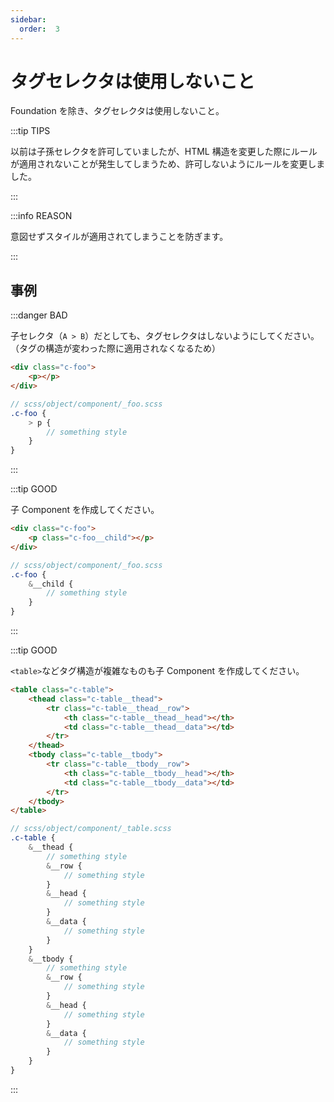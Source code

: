 ```yaml
---
sidebar:
  order:  3
---
```


# タグセレクタは使用しないこと

Foundation を除き、タグセレクタは使用しないこと。

:::tip TIPS

以前は子孫セレクタを許可していましたが、HTML 構造を変更した際にルールが適用されないことが発生してしまうため、許可しないようにルールを変更しました。

:::

:::info REASON

意図せずスタイルが適用されてしまうことを防ぎます。

:::

## 事例

:::danger BAD

子セレクタ（`A > B`）だとしても、タグセレクタはしないようにしてください。（タグの構造が変わった際に適用されなくなるため）

```html
<div class="c-foo">
    <p></p>
</div>
```

```scss
// scss/object/component/_foo.scss
.c-foo {
    > p {
        // something style
    }
}
```

:::

:::tip GOOD

子 Component を作成してください。

```html
<div class="c-foo">
    <p class="c-foo__child"></p>
</div>
```

```scss
// scss/object/component/_foo.scss
.c-foo {
    &__child {
        // something style
    }
}
```

:::

:::tip GOOD

`<table>`などタグ構造が複雑なものも子 Component を作成してください。

```html
<table class="c-table">
    <thead class="c-table__thead">
        <tr class="c-table__thead__row">
            <th class="c-table__thead__head"></th>
            <td class="c-table__thead__data"></td>
        </tr>
    </thead>
    <tbody class="c-table__tbody">
        <tr class="c-table__tbody__row">
            <th class="c-table__tbody__head"></th>
            <td class="c-table__tbody__data"></td>
        </tr>
    </tbody>
</table>
```

```scss
// scss/object/component/_table.scss
.c-table {
    &__thead {
        // something style
        &__row {
            // something style
        }
        &__head {
            // something style
        }
        &__data {
            // something style
        }
    }
    &__tbody {
        // something style
        &__row {
            // something style
        }
        &__head {
            // something style
        }
        &__data {
            // something style
        }
    }
}
```

:::
